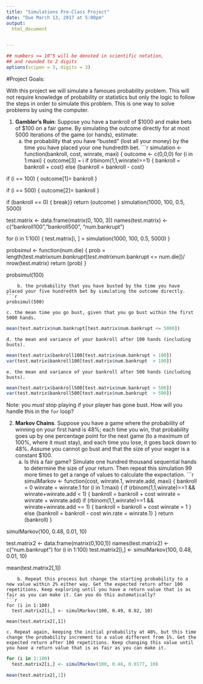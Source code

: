 ```yaml
---
title: "Simulations Pre-Class Project"
date: "Due March 13, 2017 at 5:00pm"
output:
  html_document


---
```


<style type="text/css">
.table {

    width: 80%;
    margin-left:10%; 
    margin-right:10%;
}
</style>
```r
## numbers >= 10^5 will be denoted in scientific notation,
## and rounded to 2 digits
options(scipen = 3, digits = 3)
```




#Project Goals:


With this project we will simulate a famoues probability problem. This will not require knowledge of probability or statistics but only the logic to follow the steps in order to simulate this problem. This is one way to solve problems by using the computer. 

 1. **Gambler's Ruin**: Suppose you have a bankroll of $1000 and make bets of $100 on a fair game. By simulating the outcome directly for at most 5000 iterations of the game (or hands), estimate:
    a. the probability that you have "busted" (lost all your money) by the time you have placed your one hundredth bet. 
```r
simulation <- function(bankroll, cost, winrate, maxi) {
  outcome <- c(0,0,0)
  for (i in 1:maxi) {
  outcome[3] = i
  if (rbinom(1,1,winrate)==1) {
    bankroll = bankroll + cost}
  else {bankroll = bankroll - cost}
    
  if (i == 100) {
    outcome[1]= bankroll
  }
  
  if (i == 500) {
    outcome[2]= bankroll
  }
    
  if (bankroll == 0) {
    break}}
    return (outcome)
  }
simulation(1000, 100, 0.5, 5000)

test.matrix <- data.frame(matrix(0, 100, 3))
names(test.matrix) <- c("bankroll100","bankroll500", "num.bankrupt")

for (i in 1:100) {
    test.matrix[i, ] = simulation(1000, 100, 0.5, 5000)
}

probsimul <- function(num.die) {
  prob = length(test.matrix$num.bankrupt[test.matrix$num.bankrupt <= num.die])/ nrow(test.matrix)
  return (prob)
}

probsimul(100)
```
    b. the probability that you have busted by the time you have placed your five hundredth bet by simulating the outcome directly. 
```r
probsimul(500)

```
    c. the mean time you go bust, given that you go bust within the first 5000 hands.
```r
mean(test.matrix$num.bankrupt[test.matrix$num.bankrupt <= 5000])


```
    d. the mean and variance of your bankroll after 100 hands (including busts).
```r
mean(test.matrix$bankroll100[test.matrix$num.bankrupt > 100])
var(test.matrix$bankroll100[test.matrix$num.bankrupt  > 100])

```
    e. the mean and variance of your bankroll after 500 hands (including busts).
```r
mean(test.matrix$bankroll500[test.matrix$num.bankrupt > 500])
var(test.matrix$bankroll500[test.matrix$num.bankrupt  > 500])

```
Note: you *must* stop playing if your player has gone bust. How will you handle this in the `for` loop?

2. **Markov Chains**. Suppose you have a game where the probability of winning on your first hand is 48%; each time you win, that probability goes up by one percentage point for the next game (to a maximum of 100%, where it must stay), and each time you lose, it goes back down to 48%. Assume you cannot go bust and that the size of your wager is a constant $100.
    a. Is this a fair game? Simulate one hundred thousand sequential hands to determine the size of your return. Then repeat this simulation 99 more times to get a range of values to calculate the expectation.
```r
simulMarkov <- function(cost, winrate.1, winrate.add, maxi) {
  bankroll = 0
  winrate = winrate.1
  for (i in 1:maxi) {
  if (rbinom(1,1,winrate)==1 && winrate+winrate.add < 1) {
    bankroll = bankroll + cost
    winrate = winrate + winrate.add}
  if (rbinom(1,1,winrate)==1 && winrate+winrate.add == 1) {
    bankroll = bankroll + cost
    winrate = 1
  }
  else {bankroll = bankroll - cost
  win.rate = winrate.1}
  }
  return (bankroll)
}

simulMarkov(100, 0.48, 0.01, 10)

test.matrix2 <- data.frame(matrix(0,100,1))
names(test.matrix2) <- c("num.bankrupt")
for (i in 1:100)
  test.matrix2[i,] <- simulMarkov(100, 0.48, 0.01, 10)

mean(test.matrix2[,1])

```
    b. Repeat this process but change the starting probability to a new value within 2% either way. Get the expected return after 100 repetitions. Keep exploring until you have a return value that is as fair as you can make it. Can you do this automatically?
```r
for (i in 1:100)
  test.matrix2[i,] <- simulMarkov(100, 0.49, 0.02, 10)

mean(test.matrix2[,1])

```
    c. Repeat again, keeping the initial probability at 48%, but this time change the probability increment to a value different from 1%. Get the expected return after 100 repetitions. Keep changing this value until you have a return value that is as fair as you can make it. 
```r
for (i in 1:100)
  test.matrix2[i,] <- simulMarkov(100, 0.48, 0.0177, 10)

mean(test.matrix2[,1])
```
